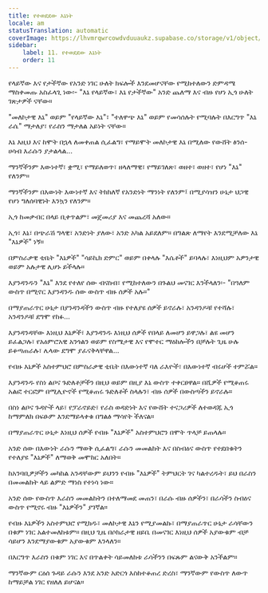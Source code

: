 ```yaml
---
title: የተወደደው እኔነት
locale: am
statusTranslation: automatic
coverImage: https://lhvmrqwrcowdvduuaukz.supabase.co/storage/v1/object/public/strapi-uploads/small_cover-tratado-de-psicologia-revolucionaria.webp-5e15e1cec4e0ebebcde5d7fc7565d8fd.webp
sidebar:
    label: 11. የተወደደው እኔነት
    order: 11
---
```

የላይኛው እና የታችኛው የአንድ ነገር ሁለት ክፍሎች እንደመሆናቸው የሚከተለውን ድምዳሜ ማስቀመጡ አስፈላጊ ነው፡- "እኔ የላይኛው፣ እኔ የታችኛው" አንድ ጨለማ እና ብዙ የሆነ ኢጎ ሁለት ገጽታዎች ናቸው።

"መለኮታዊ እኔ" ወይም "የላይኛው እኔ"፣ "ተለዋጭ እኔ" ወይም የመሳሰሉት የሚባሉት በእርግጥ "እኔ ራሴ" ማታለያ፣ የራስን ማታለል አይነት ናቸው።

እኔ እዚህ እና ከሞት በኋላ ለመቀጠል ሲፈልግ፣ የማይሞት መለኮታዊ እኔ በሚለው የውሸት ፅንሰ-ሀሳብ እራሱን ያታልላል...

ማንኛችንም እውነተኛ፣ ቋሚ፣ የማይለወጥ፣ ዘላለማዊ፣ የማይገለጽ፣ ወዘተ፣ ወዘተ፣ የሆነ "እኔ" የለንም።

ማንኛችንም በእውነት እውነተኛ እና ትክክለኛ የአንድነት ማንነት የለንም፤ በሚያሳዝን ሁኔታ ህጋዊ የሆነ ግለሰባዊነት እንኳን የለንም።

ኢጎ ከመቃብር በላይ ቢቀጥልም፣ መጀመሪያ እና መጨረሻ አለው።

ኢጎ፣ እኔ፣ በጭራሽ ግላዊ፣ አንድነት ያለው፣ አንድ አካል አይደለም። በግልጽ ለማየት እንደሚቻለው እኔ "እኔዎች" ነኝ።

በምስራቃዊ ቲቤት "እኔዎች" "ሳይኪክ ድምር" ወይም በቀላሉ "እሴቶች" ይባላሉ፣ እነዚህም አዎንታዊ ወይም አሉታዊ ሊሆኑ ይችላሉ።

እያንዳንዱን "እኔ" እንደ የተለየ ሰው ብናስብ፣ የሚከተለውን በጉልህ መናገር እንችላለን፡- "በዓለም ውስጥ በሚኖር እያንዳንዱ ሰው ውስጥ ብዙ ሰዎች አሉ።"

በማያጠራጥር ሁኔታ በያንዳንዳችን ውስጥ ብዙ የተለያዩ ሰዎች ይኖራሉ፣ አንዳንዶቹ የተሻሉ፣ አንዳንዶቹ ደግሞ የከፉ...

እያንዳንዳቸው እነዚህ እኔዎች፣ እያንዳንዱ እነዚህ ሰዎች የበላይ ለመሆን ይዋጋሉ፣ ልዩ መሆን ይፈልጋሉ፣ የአዕምሮአዊ አንጎልን ወይም የስሜታዊ እና የሞተር ማዕከሎችን በቻሉት ጊዜ ሁሉ ይቆጣጠራሉ፣ ሌላው ደግሞ ያፈናቅላቸዋል...

የብዙ እኔዎች አስተምህሮ በምስራቃዊ ቲቤት በእውነተኛ ባለ ራእዮች፣ በእውነተኛ ብሩሆች ተምሯል።

እያንዳንዱ የስነ ልቦና ጉድለቶቻችን በዚህ ወይም በዚያ እኔ ውስጥ ተቀርፀዋል። በሺዎች የሚቆጠሩ አልፎ ተርፎም በሚሊዮኖች የሚቆጠሩ ጉድለቶች ስላሉን፣ ብዙ ሰዎች በውስጣችን ይኖራሉ።

በስነ ልቦና ጉዳዮች ላይ፣ የፓራኖይድ፣ የራስ ወዳድነት እና የውሸት ተናጋሪዎች ለተወዳጁ ኢጎ ከማምለክ በፍፁም እንደማይላቀቁ በግልፅ ማሳየት ችለናል።

በማያጠራጥር ሁኔታ እነዚህ ሰዎች የብዙ "እኔዎች" አስተምህሮን በሞት ጥላቻ ይጠላሉ።

አንድ ሰው በእውነት ራሱን ማወቅ ሲፈልግ፣ ራሱን መመልከት እና በስብዕና ውስጥ የተደበቁትን የተለያዩ "እኔዎች" ለማወቅ መሞከር አለበት።

ከአንባቢዎቻችን መካከል አንዳቸውም ይህንን የብዙ "እኔዎች" ትምህርት ገና ካልተረዱት፣ ይህ በራስን በመመልከት ላይ ልምድ ማነስ የተነሳ ነው።

አንድ ሰው የውስጥ እራስን መመልከትን በተለማመደ መጠን፣ በራሱ ብዙ ሰዎችን፣ በራሳችን ስብዕና ውስጥ የሚኖሩ ብዙ "እኔዎችን" ያገኛል።

የብዙ እኔዎችን አስተምህሮ የሚክዱ፣ መለኮታዊ እኔን የሚያመልኩ፣ በማያጠራጥር ሁኔታ ራሳቸውን በቁም ነገር አልተመለከቱም። በዚህ ጊዜ በሶክራታዊ ዘይቤ በመናገር እነዚህ ሰዎች አያውቁም ብቻ ሳይሆን እንደማያውቁም አያውቁም እንላለን።

በእርግጥ እራስን በቁም ነገር እና በጥልቀት ሳይመለከቱ ራሳችንን በፍጹም ልናውቅ አንችልም።

ማንኛውም ርዕሰ ጉዳይ ራሱን እንደ አንድ አድርጎ እስከተቆጠረ ድረስ፣ ማንኛውም የውስጥ ለውጥ ከማይቻል ነገር የዘለለ ይሆናል።

